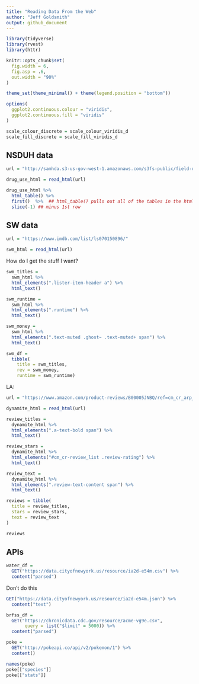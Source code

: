 ```yaml
---
title: "Reading Data From the Web"
author: "Jeff Goldsmith"
output: github_document
---
```


```r
library(tidyverse)
library(rvest)
library(httr)

knitr::opts_chunk$set(
  fig.width = 6,
  fig.asp = .6,
  out.width = "90%"
)

theme_set(theme_minimal() + theme(legend.position = "bottom"))

options(
  ggplot2.continuous.colour = "viridis",
  ggplot2.continuous.fill = "viridis"
)

scale_colour_discrete = scale_colour_viridis_d
scale_fill_discrete = scale_fill_viridis_d
```


## NSDUH data

```r
url = "http://samhda.s3-us-gov-west-1.amazonaws.com/s3fs-public/field-uploads/2k15StateFiles/NSDUHsaeShortTermCHG2015.htm"

drug_use_html = read_html(url)
```

```r
drug_use_html %>% 
  html_table() %>% 
  first()  %>%  ## html_table() pulls out all of the tables in the html. first() gives us the first from the list.
  slice(-1) ## minus 1st row
```

## SW data

```r
url = "https://www.imdb.com/list/ls070150896/"

swm_html = read_html(url)
```

How do I get the stuff I want?

```r
swm_titles = 
  swm_html %>% 
  html_elements(".lister-item-header a") %>% 
  html_text()
```

```r
swm_runtime = 
  swm_html %>% 
  html_elements(".runtime") %>% 
  html_text()
```

```r
swm_money = 
  swm_html %>% 
  html_elements(".text-muted .ghost~ .text-muted+ span") %>% 
  html_text()
```

```r
swm_df = 
  tibble(
    title = swm_titles,
    rev = swm_money,
    runtime = swm_runtime)
```

LA:

```r
url = "https://www.amazon.com/product-reviews/B00005JNBQ/ref=cm_cr_arp_d_viewopt_rvwer?ie=UTF8&reviewerType=avp_only_reviews&sortBy=recent&pageNumber=1"

dynamite_html = read_html(url)

review_titles = 
  dynamite_html %>%
  html_elements(".a-text-bold span") %>%
  html_text()

review_stars = 
  dynamite_html %>%
  html_elements("#cm_cr-review_list .review-rating") %>%
  html_text()

review_text = 
  dynamite_html %>%
  html_elements(".review-text-content span") %>%
  html_text()

reviews = tibble(
  title = review_titles,
  stars = review_stars,
  text = review_text
)

reviews
```

## APIs

```r
water_df = 
  GET("https://data.cityofnewyork.us/resource/ia2d-e54m.csv") %>% 
  content("parsed")


```

Don't do this 
```r
GET("https://data.cityofnewyork.us/resource/ia2d-e54m.json") %>% 
  content("text") 
```

```r
brfss_df = 
  GET("https://chronicdata.cdc.gov/resource/acme-vg9e.csv",  
       query = list("$limit" = 5000)) %>%
  content("parsed")
```

```r
poke = 
  GET("http://pokeapi.co/api/v2/pokemon/1") %>%
  content()

names(poke)
poke[["species"]]
poke[["stats"]]
```

